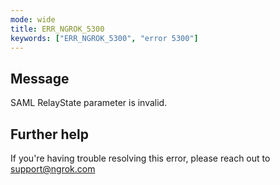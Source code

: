 ```yaml
---
mode: wide
title: ERR_NGROK_5300
keywords: ["ERR_NGROK_5300", "error 5300"]
---
```


## Message

SAML RelayState parameter is invalid.

## Further help

If you're having trouble resolving this error, please reach out to [support@ngrok.com](mailto:support@ngrok.com?subject=Help%20with%20ERR_NGROK_5300)
